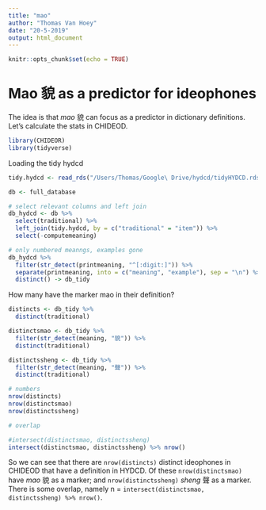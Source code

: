 ```yaml
---
title: "mao"
author: "Thomas Van Hoey"
date: "20-5-2019"
output: html_document
---
```


```r
knitr::opts_chunk$set(echo = TRUE)
```

# Mao 貌 as a predictor for ideophones

The idea is that *mao* 貌 can focus as a predictor in dictionary definitions.
Let's calculate the stats in CHIDEOD.

```r
library(CHIDEOR)
library(tidyverse)
```

Loading the tidy hydcd
```r
tidy.hydcd <- read_rds("/Users/Thomas/Google\ Drive/hydcd/tidyHYDCD.rds")
```


```r
db <- full_database

# select relevant columns and left join
db_hydcd <- db %>% 
  select(traditional) %>%
  left_join(tidy.hydcd, by = c("traditional" = "item")) %>%
  select(-computemeaning)

# only numbered meanngs, examples gone
db_hydcd %>%
  filter(str_detect(printmeaning, "^[:digit:]")) %>%
  separate(printmeaning, into = c("meaning", "example"), sep = "\n") %>%
  distinct() -> db_tidy
```


How many have the marker mao in their definition?
```r
distincts <- db_tidy %>%
  distinct(traditional) 

distinctsmao <- db_tidy %>%
  filter(str_detect(meaning, "貌")) %>%
  distinct(traditional) 

distinctssheng <- db_tidy %>%
  filter(str_detect(meaning, "聲")) %>%
  distinct(traditional) 

# numbers
nrow(distincts)
nrow(distinctsmao)
nrow(distinctssheng)

# overlap

#intersect(distinctsmao, distinctssheng)
intersect(distinctsmao, distinctssheng) %>% nrow()

```

So we can see that there are `nrow(distincts)` distinct ideophones in CHIDEOD that have a definition in HYDCD.
Of these `nrow(distinctsmao)` have *mao* 貌 as a marker; and `nrow(distinctssheng)` *sheng* 聲 as a marker.
There is some overlap, namely n = `intersect(distinctsmao, distinctssheng) %>% nrow()`. 

# 


